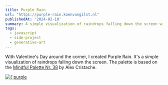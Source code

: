 ```yaml
---
title: Purple Rain
url: "https://purple-rain.koenvangilst.nl"
publishedAt: '2024-02-10'
summary: A simple visualization of raindrops falling down the screen with a purple palette.
tags:
  - javascript
  - side-project
  - generative-art
---
```


With Valentine's Day around the corner, I created Purple Rain. It's a simple visualization of raindrops falling down the screen. The palette is based on the [Mindful Palette Nr. 38](https://twitter.com/AlexCristache/status/1749703514409111961) by Alex Cristache.

<a href="https://purple-rain.koenvangilst.nl" target="_blank">
  <Image
    alt={`purple rain screenshot`}
    src={`/static/images/purple-rain.jpg`}
    width={2188}
    height={1610}
  />
</a>

